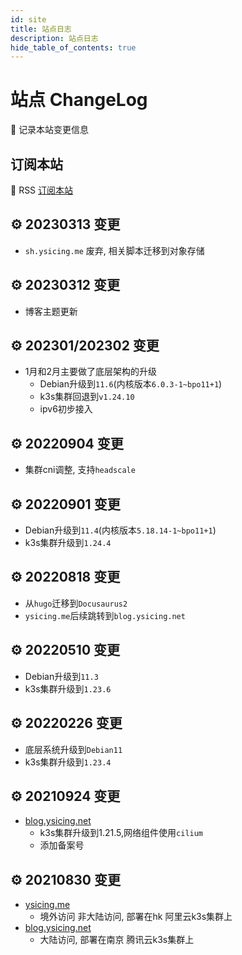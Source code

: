 ```yaml
---
id: site
title: 站点日志
description: 站点日志
hide_table_of_contents: true
---
```



# 站点 ChangeLog

📒 记录本站变更信息

## 订阅本站

📢 RSS [订阅本站](https://feedly.com/i/subscription/feed/https://blog.ysicing.net/rss.xml)

## ⚙ 20230313 变更

- `sh.ysicing.me` 废弃, 相关脚本迁移到对象存储

## ⚙ 20230312 变更

- 博客主题更新

## ⚙ 202301/202302 变更

- 1月和2月主要做了底层架构的升级
  - Debian升级到`11.6`(内核版本`6.0.3-1~bpo11+1`)
  - k3s集群回退到`v1.24.10`
  - ipv6初步接入

## ⚙ 20220904 变更

- 集群cni调整, 支持`headscale`

## ⚙ 20220901 变更

- Debian升级到`11.4`(内核版本`5.18.14-1~bpo11+1`)
- k3s集群升级到`1.24.4`

## ⚙ 20220818 变更

- 从`hugo`迁移到`Docusaurus2`
- `ysicing.me`后续跳转到`blog.ysicing.net`

## ⚙ 20220510 变更

- Debian升级到`11.3`
- k3s集群升级到`1.23.6`

## ⚙ 20220226 变更

- 底层系统升级到`Debian11`
- k3s集群升级到`1.23.4`

## ⚙ 20210924 变更

- [blog.ysicing.net](https://blog.ysicing.net)
  - k3s集群升级到1.21.5,网络组件使用`cilium`
  - 添加备案号

## ⚙ 20210830 变更

- [ysicing.me](https://ysicing.me)
  - 境外访问 非大陆访问, 部署在hk 阿里云k3s集群上
- [blog.ysicing.net](https://blog.ysicing.net)
  - 大陆访问, 部署在南京 腾讯云k3s集群上
